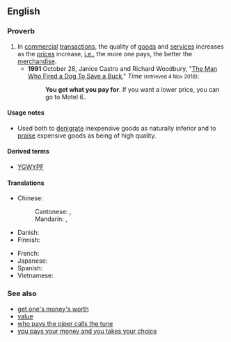 ==English==

===Proverb===
{{head|en|proverb}}

# In [[commercial]] [[transaction]]s, the quality of [[goods]] and [[services]] increases as the [[price]]s increase, [[i.e.]], the more one pays, the better the [[merchandise]].
#* '''1991''' October 28, Janice Castro and Richard Woodbury, "[http://content.time.com/time/subscriber/article/0,33009,974155-2,00.html The Man Who Fired a Dog To Save a Buck]," ''Time'' <small>(retrieved 4 Nov 2018)</small>:
#*: '''You get what you pay for'''. If you want a lower price, you can go to Motel 6..

====Usage notes====
* Used both to [[denigrate]] inexpensive goods as naturally inferior and to [[praise]] expensive goods as being of high quality.

====Derived terms====
* [[YGWYPF]]

====Translations====
{{trans-top|quality of goods increases as the prices increases}}
* Chinese:
*: Cantonese: {{t|cmn|一分錢，一分貨|sc=Hani}}, {{t|cmn|一分钱，一分货|tr=jat1 fan1 cin4, jat1 fan1 fo3|sc=Hani}}
*: Mandarin: {{t|cmn|一分錢，一分貨|sc=Hani}}, {{t|cmn|一分钱，一分货|tr=yī fēn qián, yī fēn huò|sc=Hani}}
* Danish: {{t|da|du får, hvad du betaler for}}
* Finnish: {{t|fi|sitä saat, mitä tilaat}}
{{trans-mid}}
* French: {{t+|fr|en avoir pour son argent}}
* Japanese: {{t+|ja|安物買いの銭失い|tr=やすものがいのぜにうしない, yasumonogai no zeni ushinai|sc=Jpan}}
* Spanish: {{t|es|nadie da duros a pesetas}}
* Vietnamese: {{t|vi|tiền nào của nấy}}
{{trans-bottom}}

===See also===
* [[get one's money's worth]]
* [[value]]
* [[who pays the piper calls the tune]]
* [[you pays your money and you takes your choice]]